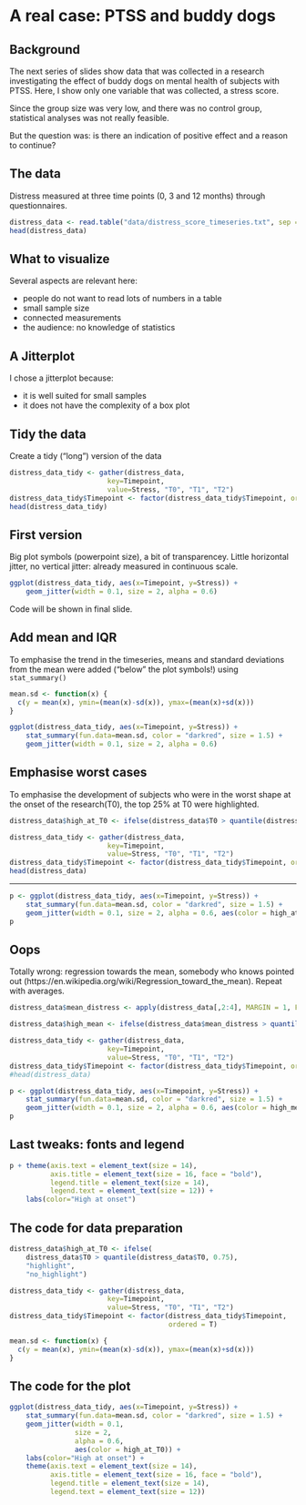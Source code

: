 # A real case: PTSS and buddy dogs

## Background

The next series of slides show data that was collected in a research investigating the effect of buddy dogs on mental health of subjects with PTSS. Here, I show only one variable that was collected, a stress score.

Since the group size was very low, and there was no control group, statistical analyses was not really feasible.

But the question was: is there an indication of positive effect and a reason to continue?


## The data

Distress measured at three time points (0, 3 and 12 months) through questionnaires.

```r
distress_data <- read.table("data/distress_score_timeseries.txt", sep = "\t", header = T, dec=",")
head(distress_data)
```

## What to visualize

Several aspects are relevant here:

- people do not want to read lots of numbers in a table
- small sample size
- connected measurements
- the audience: no knowledge of statistics

## A Jitterplot

I chose a jitterplot because:

- it is well suited for small samples
- it does not have the complexity of a box plot

## Tidy the data

Create a tidy ("long") version of the data


```r
distress_data_tidy <- gather(distress_data,
                        key=Timepoint,
                        value=Stress, "T0", "T1", "T2")
distress_data_tidy$Timepoint <- factor(distress_data_tidy$Timepoint, ordered = T)
head(distress_data_tidy)
```

## First version

Big plot symbols (powerpoint size), a bit of transparencey.
Little horizontal jitter, no vertical jitter: already measured in continuous scale.

```r
ggplot(distress_data_tidy, aes(x=Timepoint, y=Stress)) +
    geom_jitter(width = 0.1, size = 2, alpha = 0.6)
```
Code will be shown in final slide.

## Add mean and IQR

To emphasise the trend in the timeseries, means and standard deviations from the mean were added ("below" the plot symbols!) using `stat_summary()`

```r
mean.sd <- function(x) {
  c(y = mean(x), ymin=(mean(x)-sd(x)), ymax=(mean(x)+sd(x)))
}

ggplot(distress_data_tidy, aes(x=Timepoint, y=Stress)) +
    stat_summary(fun.data=mean.sd, color = "darkred", size = 1.5) +
    geom_jitter(width = 0.1, size = 2, alpha = 0.6)
```

## Emphasise worst cases

To emphasise the development of subjects who were in the worst shape at the onset of the research(T0), the top 25% at T0 were highlighted.

```r
distress_data$high_at_T0 <- ifelse(distress_data$T0 > quantile(distress_data$T0, 0.75), "highlight", "no_highlight")

distress_data_tidy <- gather(distress_data,
                        key=Timepoint,
                        value=Stress, "T0", "T1", "T2")
distress_data_tidy$Timepoint <- factor(distress_data_tidy$Timepoint, ordered = T)
head(distress_data)
```

----

```r
p <- ggplot(distress_data_tidy, aes(x=Timepoint, y=Stress)) +
    stat_summary(fun.data=mean.sd, color = "darkred", size = 1.5) +
    geom_jitter(width = 0.1, size = 2, alpha = 0.6, aes(color = high_at_T0))
p
```

## Oops

Totally wrong: regression towards the mean, somebody who knows pointed out (https://en.wikipedia.org/wiki/Regression_toward_the_mean). Repeat with averages.

```r
distress_data$mean_distress <- apply(distress_data[,2:4], MARGIN = 1, FUN = mean)

distress_data$high_mean <- ifelse(distress_data$mean_distress > quantile(distress_data$mean_distress, 0.75), "highlight", "no_highlight")

distress_data_tidy <- gather(distress_data,
                        key=Timepoint,
                        value=Stress, "T0", "T1", "T2")
distress_data_tidy$Timepoint <- factor(distress_data_tidy$Timepoint, ordered = T)
#head(distress_data)
```

```r
p <- ggplot(distress_data_tidy, aes(x=Timepoint, y=Stress)) +
    stat_summary(fun.data=mean.sd, color = "darkred", size = 1.5) +
    geom_jitter(width = 0.1, size = 2, alpha = 0.6, aes(color = high_mean))
p
```

## Last tweaks: fonts and legend

```r
p + theme(axis.text = element_text(size = 14),
          axis.title = element_text(size = 16, face = "bold"),
          legend.title = element_text(size = 14),
          legend.text = element_text(size = 12)) +
    labs(color="High at onset")
```

## The code for data preparation

```r

distress_data$high_at_T0 <- ifelse(
    distress_data$T0 > quantile(distress_data$T0, 0.75),
    "highlight",
    "no_highlight")

distress_data_tidy <- gather(distress_data,
                        key=Timepoint,
                        value=Stress, "T0", "T1", "T2")
distress_data_tidy$Timepoint <- factor(distress_data_tidy$Timepoint,
                                       ordered = T)

mean.sd <- function(x) {
  c(y = mean(x), ymin=(mean(x)-sd(x)), ymax=(mean(x)+sd(x)))
}
```


## The code for the plot

```r
ggplot(distress_data_tidy, aes(x=Timepoint, y=Stress)) +
    stat_summary(fun.data=mean.sd, color = "darkred", size = 1.5) +
    geom_jitter(width = 0.1,
                size = 2,
                alpha = 0.6,
                aes(color = high_at_T0)) +
    labs(color="High at onset") +
    theme(axis.text = element_text(size = 14),
          axis.title = element_text(size = 16, face = "bold"),
          legend.title = element_text(size = 14),
          legend.text = element_text(size = 12))
```


